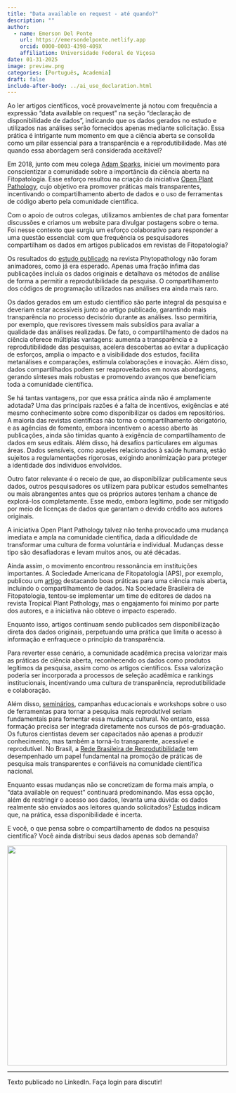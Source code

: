 ```yaml
---
title: "Data available on request - até quando?"
description: ""
author:
  - name: Emerson Del Ponte
    url: https://emersondelponte.netlify.app
    orcid: 0000-0003-4398-409X
    affiliation: Universidade Federal de Viçosa
date: 01-31-2025
image: preview.png
categories: [Português, Academia] 
draft: false 
include-after-body: ../ai_use_declaration.html
---
```


Ao ler artigos científicos, você provavelmente já notou com frequência a expressão "data available on request" na seção “declaração de disponibilidade de dados”, indicando que os dados gerados no estudo e utilizados nas análises serão fornecidos apenas mediante solicitação. Essa prática é intrigante num momento em que a ciência aberta se consolida como um pilar essencial para a transparência e a reprodutibilidade. Mas até quando essa abordagem será considerada aceitável?

Em 2018, junto com meu colega [Adam Sparks](https://adamhsparks.netlify.app/about/), iniciei um movimento para conscientizar a comunidade sobre a importância da ciência aberta na Fitopatologia. Esse esforço resultou na criação da iniciativa [Open Plant Pathology](https://openplantpathology.netlify.app/team), cujo objetivo era promover práticas mais transparentes, incentivando o compartilhamento aberto de dados e o uso de ferramentas de código aberto pela comunidade científica.

Com o apoio de outros colegas, utilizamos ambientes de chat para fomentar discussões e criamos um website para divulgar postagens sobre o tema. Foi nesse contexto que surgiu um esforço colaborativo para responder a uma questão essencial: com que frequência os pesquisadores compartilham os dados em artigos publicados em revistas de Fitopatologia?

Os resultados do [estudo publicado](https://apsjournals.apsnet.org/doi/10.1094/PHYTO-10-21-0430-PER) na revista Phytopathology não foram animadores, como já era esperado. Apenas uma fração ínfima das publicações incluía os dados originais e detalhava os métodos de análise de forma a permitir a reprodutibilidade da pesquisa. O compartilhamento dos códigos de programação utilizados nas análises era ainda mais raro.

Os dados gerados em um estudo científico são parte integral da pesquisa e deveriam estar acessíveis junto ao artigo publicado, garantindo mais transparência no processo decisório durante as análises. Isso permitiria, por exemplo, que revisores tivessem mais subsídios para avaliar a qualidade das análises realizadas. De fato, o compartilhamento de dados na ciência oferece múltiplas vantagens: aumenta a transparência e a reprodutibilidade das pesquisas, acelera descobertas ao evitar a duplicação de esforços, amplia o impacto e a visibilidade dos estudos, facilita metanálises e comparações, estimula colaborações e inovação. Além disso, dados compartilhados podem ser reaproveitados em novas abordagens, gerando sínteses mais robustas e promovendo avanços que beneficiam toda a comunidade científica.

Se há tantas vantagens, por que essa prática ainda não é amplamente adotada? Uma das principais razões é a falta de incentivos, exigências e até mesmo conhecimento sobre como disponibilizar os dados em repositórios. A maioria das revistas científicas não torna o compartilhamento obrigatório, e as agências de fomento, embora incentivem o acesso aberto às publicações, ainda são tímidas quanto à exigência de compartilhamento de dados em seus editais. Além disso, há desafios particulares em algumas áreas. Dados sensíveis, como aqueles relacionados à saúde humana, estão sujeitos a regulamentações rigorosas, exigindo anonimização para proteger a identidade dos indivíduos envolvidos.

Outro fator relevante é o receio de que, ao disponibilizar publicamente seus dados, outros pesquisadores os utilizem para publicar estudos semelhantes ou mais abrangentes antes que os próprios autores tenham a chance de explorá-los completamente. Esse medo, embora legítimo, pode ser mitigado por meio de licenças de dados que garantam o devido crédito aos autores originais.

A iniciativa Open Plant Pathology talvez não tenha provocado uma mudança imediata e ampla na comunidade científica, dada a dificuldade de transformar uma cultura de forma voluntária e individual. Mudanças desse tipo são desafiadoras e levam muitos anos, ou até décadas.

Ainda assim, o movimento encontrou ressonância em instituições importantes. A Sociedade Americana de Fitopatologia (APS), por exemplo, publicou um [artigo](https://apsjournals.apsnet.org/doi/10.1094/PHYTO-12-23-0483-IA) destacando boas práticas para uma ciência mais aberta, incluindo o compartilhamento de dados. Na Sociedade Brasileira de Fitopatologia, tentou-se implementar um time de editores de dados na revista Tropical Plant Pathology, mas o engajamento foi mínimo por parte dos autores, e a iniciativa não obteve o impacto esperado.

Enquanto isso, artigos continuam sendo publicados sem disponibilização direta dos dados originais, perpetuando uma prática que limita o acesso à informação e enfraquece o princípio da transparência.

Para reverter esse cenário, a comunidade acadêmica precisa valorizar mais as práticas de ciência aberta, reconhecendo os dados como produtos legítimos da pesquisa, assim como os artigos científicos. Essa valorização poderia ser incorporada a processos de seleção acadêmica e rankings institucionais, incentivando uma cultura de transparência, reprodutibilidade e colaboração.

Além disso, [seminários](https://www.linkedin.com/posts/emerson-m-del-ponte-61678ba1_reproducibility-in-plant-pathology-activity-7266584222453157888-x0hb?utm_source=share&utm_medium=member_desktop), campanhas educacionais e workshops sobre o uso de ferramentas para tornar a pesquisa mais reprodutível seriam fundamentais para fomentar essa mudança cultural. No entanto, essa formação precisa ser integrada diretamente nos cursos de pós-graduação. Os futuros cientistas devem ser capacitados não apenas a produzir conhecimento, mas também a torná-lo transparente, acessível e reprodutível. No Brasil, a [Rede Brasileira de Reprodutibilidade](https://www.reprodutibilidade.org/) tem desempenhado um papel fundamental na promoção de práticas de pesquisa mais transparentes e confiáveis na comunidade científica nacional.

Enquanto essas mudanças não se concretizam de forma mais ampla, o "data available on request" continuará predominando. Mas essa opção, além de restringir o acesso aos dados, levanta uma dúvida: os dados realmente são enviados aos leitores quando solicitados? [Estudos](https://www.jclinepi.com/article/S0895-4356(22)00141-X/fulltext) indicam que, na prática, essa disponibilidade é incerta.

E você, o que pensa sobre o compartilhamento de dados na pesquisa científica? Você ainda distribui seus dados apenas sob demanda?

![](preview.png){fig-align="center" width="500"}

------------------------------------------------------------------------

Texto publicado no LinkedIn. Faça login para discutir!

